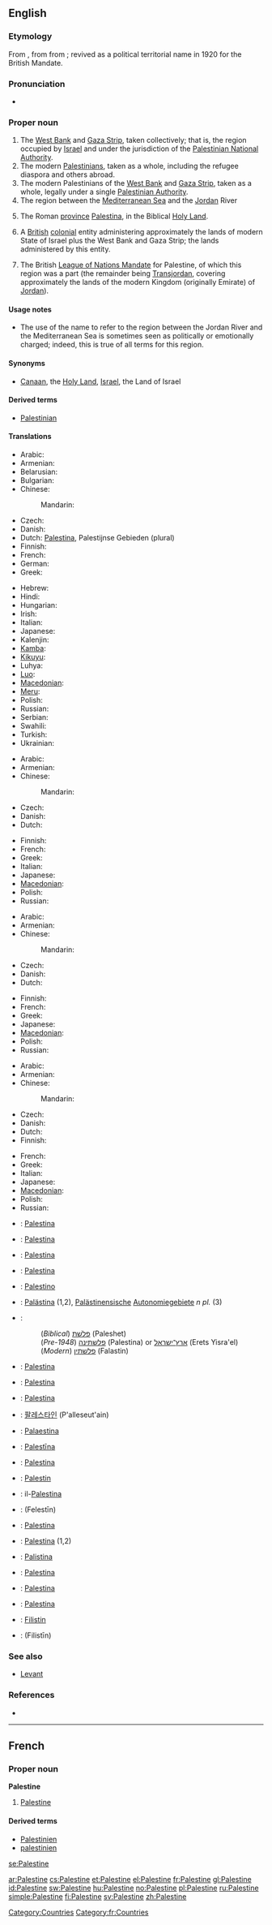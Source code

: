{{wikipedia}}
==English==

===Etymology===
From {{etyl|la}} {{attention|la}} {{term|Palestina||Palestine (Roman province)|lang=la}}, from {{etyl|grc|en}} {{term|Παλαιστίνη|tr=Palaistinē|lang=grc|sc=polytonic}} from {{etyl|he}} {{term|פלשת||Philistia, land of the Philistines|lang=he|sc=Hebr|tr=pelesheth}}; revived as a political territorial name in 1920 for the British Mandate.

===Pronunciation===
* {{a|US}} {{SAMPA|/p{lIstaIn/}}

===Proper noun===
{{en-proper noun}}

# The [[West Bank]] and [[Gaza Strip]], taken collectively; that is, the region occupied by [[Israel]] and under the jurisdiction of the [[Palestinian National Authority]].
# The modern [[Palestinian]]s, taken as a whole, including the refugee diaspora and others abroad.
# The modern Palestinians of the [[West Bank]] and [[Gaza Strip]], taken as a whole, legally under a single [[Palestinian Authority]].
# The region between the [[Mediterranean Sea]] and the [[Jordan]] River
# {{historical}} The Roman [[province]] [[Palestina]], in the Biblical [[Holy Land]].
# {{historical|technical}} A [[British]] [[colonial]] entity administering approximately the lands of modern State of Israel plus the West Bank and Gaza Strip; the lands administered by this entity.
# {{historical|technical|rare}} The British [[mandate|League of Nations Mandate]] for Palestine, of which this region was a part (the remainder being [[Transjordan]], covering approximately the lands of the modern Kingdom (originally Emirate) of [[Jordan]]).

====Usage notes====
* {{sense|region}} The use of the name {{term||Palestine}} to refer to the region between the Jordan River and the Mediterranean Sea is sometimes seen as politically or emotionally charged; indeed, this is true of all terms for this region.

====Synonyms====
* {{sense|the region}} [[Canaan]], the [[Holy Land]], [[Israel]], the Land of Israel

====Derived terms====
* [[Palestinian]]

====Translations====
{{trans-top|West Bank and Gaza Strip}}
* Arabic: {{t+|ar|فلسطين|tr=Filasṭīn|sc=Arab}}
* Armenian: {{t-|hy|Պաղեստին|tr=Paġestin|sc=Armn|xs=Armenian}}
* Belarusian: {{t|be|Палестына|f|tr=Palestýna|sc=Cyrl|xs=Belarusian}}
* Bulgarian: {{t-|bg|Палестина|f|tr=Palestina|sc=Cyrl}}
* Chinese:
*: Mandarin: {{t|cmn|巴勒斯坦|tr=Bālèsītǎn|sc=Hani|xs=Mandarin}}
* Czech: {{t-|cs|Palestina|f}}
* Danish: {{t|da|Palæstina}}
* Dutch: [[Palestina]], Palestijnse Gebieden (plural)
* Finnish: {{t+|fi|Palestiina}}
* French: {{t+|fr|Palestine|f}}
* German: {{t+|de|Palästina}}
* Greek: {{t+|el|Παλαιστίνη|f|tr=Palaistíni|sc=Grek}}
{{trans-mid}}
* Hebrew: {{t|he|פלשתינה|tr=Palestina|sc=Hebr}}
* Hindi: {{t|hi|फ़िलस्तीन|tr=Filistīn|sc=Deva|xs=Hindi}}
* Hungarian: {{t+|hu|Palesztina}}
* Irish: {{t|ga|Palaistín|f|alt=an Phalaistín|xs=Irish}}
* Italian: {{t-|it|Palestina}}
* Japanese: {{t-|ja|パレスチナ|tr=Paresuchina|sc=Jpan}}
* Kalenjin: {{tø|kln|Palestin}}
* [[Kamba]]: {{tø|kam|Palestin}}
* [[Kikuyu]]: {{tø|ki|Palestin}}
* Luhya: {{tø|luy|Palestini}}
* [[Luo]]: {{tø|luo|Palestin}}
* [[Macedonian]]: {{t-|mk|Палестина|f|tr=Palestína|sc=Cyrl|xs=Macedonian}}
* [[Meru]]: {{tø|mer|Palestin}}
* Polish: {{t+|pl|Palestyna|f}}
* Russian: {{t+|ru|Палестина|f|tr=Palestína|sc=Cyrl}}
* Serbian: {{t-|sr|Палестина|f|tr=Palestina|sc=Cyrl}}
* Swahili: {{t+|sw|Palestina|xs=Swahili}}
* Turkish: {{t-|tr|Filistin}}
* Ukrainian: {{t-|uk|Палестина|f|tr=Palestýna|sc=Cyrl|xs=Ukrainian}}
{{trans-bottom}}

{{trans-top|historical: former British entity}}
* Arabic: {{t+|ar|فلسطين|tr=Filasṭīn|sc=Arab}}
* Armenian: {{t-|hy|Պաղեստին|tr=Paġestin|sc=Armn|xs=Armenian}}
* Chinese:
*: Mandarin: {{t|cmn|巴勒斯坦|tr=Bālèsītǎn|sc=Hani|xs=Mandarin}}
* Czech: {{t-|cs|Palestina|f}}
* Danish: {{t|da|Palæstina}}
* Dutch: {{t-|nl|Palestina}}
{{trans-mid}}
* Finnish: {{t+|fi|Palestiina}}
* French: {{t+|fr|Palestine|f}}
* Greek: {{t+|el|Παλαιστίνη|f|tr=Palaistíni|sc=Grek}}
* Italian: {{t-|it|Palestina}}
* Japanese: {{t-|ja|パレスチナ|tr=Paresuchina|sc=Jpan}}
* [[Macedonian]]: {{t-|mk|Палестина|f|tr=Palestína|sc=Cyrl|xs=Macedonian}}
* Polish: {{t+|pl|Palestyna|f}}
* Russian: {{t+|ru|Палестина|f|tr=Palestína|sc=Cyrl}}
{{trans-bottom}}

{{trans-top|historical: former British Mandate}}
* Arabic: {{t+|ar|فلسطين|tr=Filasṭīn|sc=Arab}}
* Armenian: {{t-|hy|Պաղեստին|tr=Paġestin|sc=Armn|xs=Armenian}}
* Chinese:
*: Mandarin: {{t|cmn|巴勒斯坦|tr=Bālèsītǎn|sc=Hani|xs=Mandarin}}
* Czech: {{t-|cs|Palestina|f}}
* Danish: {{t|da|Palæstina}}
* Dutch: {{t-|nl|Palestina}}
{{trans-mid}}
* Finnish: {{t+|fi|Palestiina}}
* French: {{t+|fr|Palestine|f}}
* Greek: {{t+|el|Παλαιστίνη|f|tr=Palaistíni|sc=Grek}}
* Japanese: {{t-|ja|パレスチナ|tr=Paresuchina|sc=Jpan}}
* [[Macedonian]]: {{t-|mk|Палестина|f|tr=Palestína|sc=Cyrl|xs=Macedonian}}
* Polish: {{t+|pl|Palestyna|f}}
* Russian: {{t+|ru|Палестина|f|tr=Palestína|sc=Cyrl}}
{{trans-bottom}}

{{trans-top|region between Mediterranean and Jordan}}
* Arabic: {{t+|ar|فلسطين|tr=Filasṭīn|sc=Arab}}
* Armenian: {{t-|hy|Պաղեստին|tr=Paġestin|sc=Armn|xs=Armenian}}
* Chinese:
*: Mandarin: {{t|cmn|巴勒斯坦|tr=Bālèsītǎn|sc=Hani|xs=Mandarin}}
* Czech: {{t-|cs|Palestina|f}}
* Danish: {{t|da|Palæstina}}
* Dutch: {{t-|nl|Palestina}}
* Finnish: {{t+|fi|Palestiina}}
{{trans-mid}}
* French: {{t+|fr|Palestine|f}}
* Greek: {{t+|el|Παλαιστίνη|f|tr=Palaistíni|sc=Grek}}
* Italian: {{t-|it|Palestina}}
* Japanese: {{t-|ja|パレスチナ|tr=Paresuchina|sc=Jpan}}
* [[Macedonian]]: {{t-|mk|Палестина|f|tr=Palestína|sc=Cyrl|xs=Macedonian}}
* Polish: {{t+|pl|Palestyna|f}}
* Russian: {{t+|ru|Палестина|f|tr=Pal'estína|sc=Cyrl}}
{{trans-bottom}}

{{checktrans-top}}
* {{ttbc|Bosnian}}: [[Palestina]] {{f}}
* {{ttbc|Breton}}: [[Palestina]]
* {{ttbc|Catalan}}: [[Palestina]]
* {{ttbc|Croatian}}: [[Palestina]] {{f}}
* {{ttbc|Esperanto}}: [[Palestino]]
* {{ttbc|German}}: [[Palästina]] {{n}} (1,2), [[Palästinensisch]]e [[Autonomiegebiet]]e ''n pl.'' (3)
* {{ttbc|Hebrew}}:
*: (''Biblical'') [[פלשת|פלשׁת]] (Paleshet)
*: (''Pre-1948'') [[פלשתינה]] (Palestina) or [[ארץ־ישראל]] (Erets Yisra'el)
*: (''Modern'') [[פלשתין]] (Falastin)
* {{ttbc|Indonesian}}: [[Palestina]]
* {{ttbc|Interlingua}}: [[Palestina]]
* {{ttbc|Italian}}: [[Palestina]]
* {{ttbc|Korean}}: [[팔레스타인]] (P'alleseut'ain)
* {{ttbc|Latin}}: [[Palaestina]]
* {{ttbc|Latvian}}: [[Palestīna]]
{{checktrans-mid}}
* {{ttbc|Lithuanian}}: [[Palestina]]
* {{ttbc|Malay}}: [[Palestin]]
* {{ttbc|Maltese}}: il-[[Palestina]]
* {{ttbc|Persian}}: {{fa-Arab|[[فلسطین]]}} (Felestīn)
* {{ttbc|Portuguese}}: [[Palestina]] {{f}}
* {{ttbc|Romanian}}: [[Palestina]] {{f}} (1,2)
* {{ttbc|Sicilian}}: [[Palistina]] {{f}}
* {{ttbc|Slovene}}: [[Palestina]] {{f}}
* {{ttbc|Spanish}}: [[Palestina]]
* {{ttbc|Swedish}}: [[Palestina]]
* {{ttbc|Turkish}}: [[Filistin]]
* {{ttbc|Urdu}}: {{ur-Arab|[[فلسطین]]}} (Filistīn) {{f}}
{{checktrans-bottom}}

===See also===
* [[Levant]]

===References===
* {{OnLineEtymology}}

[[Category:Countries]]

----

==French==

===Proper noun===
'''Palestine''' {{f}}

# [[Palestine#English|Palestine]]

====Derived terms====
* [[Palestinien]] {{m}}
* [[palestinien]]

[[Category:fr:Countries]]

[[se:Palestine]]

[[ar:Palestine]]
[[cs:Palestine]]
[[et:Palestine]]
[[el:Palestine]]
[[fr:Palestine]]
[[gl:Palestine]]
[[id:Palestine]]
[[sw:Palestine]]
[[hu:Palestine]]
[[no:Palestine]]
[[pl:Palestine]]
[[ru:Palestine]]
[[simple:Palestine]]
[[fi:Palestine]]
[[sv:Palestine]]
[[zh:Palestine]]